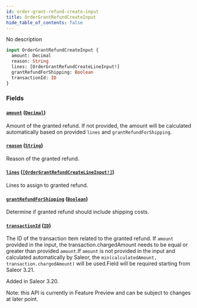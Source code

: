 ```yaml
---
id: order-grant-refund-create-input
title: OrderGrantRefundCreateInput
hide_table_of_contents: false
---
```


No description

```graphql
input OrderGrantRefundCreateInput {
  amount: Decimal
  reason: String
  lines: [OrderGrantRefundCreateLineInput!]
  grantRefundForShipping: Boolean
  transactionId: ID
}
```

### Fields

#### [`amount`](#) ([`Decimal`](../../../developer/api-reference/scalars/decimal))

Amount of the granted refund. If not provided, the amount will be calculated automatically based on provided `lines` and `grantRefundForShipping`.

#### [`reason`](#) ([`String`](../../../developer/api-reference/scalars/string))

Reason of the granted refund.

#### [`lines`](#) ([`[OrderGrantRefundCreateLineInput!]`](../../../developer/api-reference/inputs/order-grant-refund-create-line-input))

Lines to assign to granted refund.

#### [`grantRefundForShipping`](#) ([`Boolean`](../../../developer/api-reference/scalars/boolean))

Determine if granted refund should include shipping costs.

#### [`transactionId`](#) ([`ID`](../../../developer/api-reference/scalars/id))

The ID of the transaction item related to the granted refund. If `amount` provided in the input, the transaction.chargedAmount needs to be equal or greater than provided `amount`.If `amount` is not provided in the input and calculated automatically by Saleor, the `min(calculatedAmount, transaction.chargedAmount)` will be used.Field will be required starting from Saleor 3.21.

Added in Saleor 3.20.

Note: this API is currently in Feature Preview and can be subject to changes at later point.
